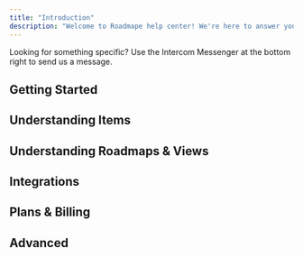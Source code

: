 ---
title: "Introduction"
description: "Welcome to Roadmape help center! We're here to answer your questions."
---
<Info>Looking for something specific? Use the Intercom Messenger at the bottom right to send us a message.</Info>

<Card title="Quickstart" icon="gauge-max" iconType="light" href="/quickstart.mdx">
    
</Card>

## Getting Started

<CardGroup cols={3}>
 <Card title="Manage Members" icon="users" iconType="light" href="/getting-started/manage-members">
</Card>
<Card title="CSV Import" icon="file-csv" iconType="light" href="/getting-started/csv-import">
</Card>
<Card title="Account Setup" icon="gears" iconType="light" href="/getting-started/account-setup">
</Card>
</CardGroup>


## Understanding Items

<CardGroup cols={2}>
<Card title="Item Types" icon="square" iconType="light" href="/understanding-items/item-types">
</Card>
<Card title="Hierarchy" icon="sitemap" iconType="light" href="/understanding-items/hierarchy">
</Card>
</CardGroup>

<CardGroup cols={3}>
 <Card title="Properties" icon="list" iconType="light" href="/understanding-items/properties">
</Card>
<Card title="Workflow" icon="file-csv" iconType="light" href="/understanding-items/Workflow">
</Card>
<Card title="Items" icon="diamond" iconType="light" href="/understanding-items/items">
</Card>
</CardGroup>

## Understanding Roadmaps & Views

<CardGroup cols={2}>
  <Card title="Roadmaps" icon="diagram-subtask" iconType="light" href="/understanding-roadmaps-and-views/roadmaps">
  </Card>
  <Card title="Views" icon="square-kanban" iconType="light" href="/understanding-roadmaps-and-views/views">
  </Card>
</CardGroup>

<CardGroup cols={3}>
<Card title="Filter" icon="filter" iconType="light" href="/understanding-roadmaps-and-views/filter">
</Card>
<Card title="Sorting" icon="bars-sort" iconType="light" href="/understanding-roadmaps-and-views/sorting">
</Card>
<Card title="Display" icon="sliders-simple" iconType="light" href="/understanding-roadmaps-and-views/display">
</Card>
</CardGroup>

## Integrations

<CardGroup cols={2}>
  <Card title="Jira Integration" href="/integrations/jira-integration">
</Card>
  <Card title="Linear Integration" href="/integrations/linear-integration">
</Card>
</CardGroup>



## Plans & Billing

<CardGroup cols={2}>
  <Card title="Plans" icon="credit-card" iconType="light" href="/plans-and-billing/plans">
</Card>
  <Card title="Billing" icon="money-check-dollar-pen" iconType="light" href="/plans-and-billing/billing">
</Card>
</CardGroup>


## Advanced

<Card title="Public Share" icon="share-nodes" iconType="light" href="/advanced/public-share">
</Card>
